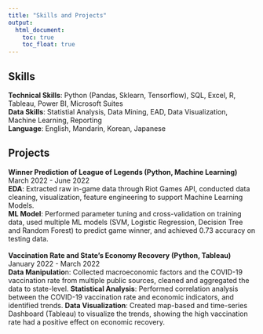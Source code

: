```yaml
---
title: "Skills and Projects"
output: 
  html_document:
    toc: true
    toc_float: true
---
```


## Skills

**Technical Skills**: Python (Pandas, Sklearn, Tensorflow), SQL, Excel, R, Tableau, Power BI, Microsoft Suites
<br>**Data Skills**: Statistial Analysis, Data Mining, EAD, Data Visualization, Machine Learning, Reporting 
<br>**Language**: English, Mandarin, Korean, Japanese

## Projects

**Winner Prediction of League of Legends (Python, Machine Learning)** March 2022 - June 2022
<br>**EDA**: Extracted raw in-game data through Riot Games API, conducted data cleaning, visualization, feature engineering to support Machine Learning Models.
<br>**ML Model**: Performed parameter tuning and cross-validation on training data, used multiple ML models (SVM, Logistic Regression, Decision Tree and Random Forest) to predict game winner, and achieved 0.73 accuracy on testing data.
<br>
<br>**Vaccination Rate and State’s Economy Recovery (Python, Tableau)** January 2022 - March 2022 
<br>**Data Manipulatio**n: Collected macroeconomic factors and the COVID-19 vaccination rate from multiple public sources, cleaned and aggregated the data to state-level.
**Statistical Analysis**: Performed correlation analysis between the COVID-19 vaccination rate and economic indicators, and identified trends.
**Data Visualization**: Created map-based and time-series Dashboard (Tableau) to visualize the trends, showing the high vaccination rate had a positive effect on economic recovery.
